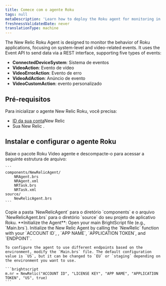 ```yaml
---
title: Comece com o agente Roku
tags: null
metaDescription: 'Learn how to deploy the Roku agent for monitoring in New Relic, including UI, copy/paste, and API options.'
freshnessValidatedDate: never
translationType: machine
---
```


The New Relic Roku Agent is designed to monitor the behavior of Roku applications, focusing on system-level and video-related events. It uses the Event API to send data via a REST interface, supporting five types of events:

* **ConnectedDeviceSystem**: Sistema de eventos
* **VideoAction**: Evento de vídeo
* **VideoErrorAction**: Evento de erro
* **VideoAdAction**: Anúncio de evento
* **VideoCustomAction**: evento personalizado

## Pré-requisitos

Para inicializar o agente New Relic Roku, você precisa:

* [ID da sua conta](/docs/accounts-partnerships/accounts/account-setup/account-id)New Relic
* Sua New Relic <InlinePopover type="licenseKey" />.

## Instalar e configurar o agente Roku

<Steps>
  <Step>
    Baixe o pacote Roku Video agente e descompacte-o para acessar a seguinte estrutura de arquivo:

    ```
    components/NewRelicAgent/
        NRAgent.brs
        NRAgent.xml
        NRTask.brs
        NRTask.xml
    source/
        NewRelicAgent.brs
    ```
  </Step>

  <Step>
    Copie a pasta `NewRelicAgent` para o diretório `components` e o arquivo `NewRelicAgent.brs` para o diretório `source` do seu projeto de aplicativo Roku.
  </Step>

  <Step>
    **Initialize the Agent**: Open your main BrightScript file (e.g., `Main.brs`). Initialize the New Relic Agent by calling the `NewRelic` function with your `ACCOUNT ID`, <InlinePopover type="licenseKey" />, `APP NAME`, `APPLICATION TOKEN`, and `ENDPOINT`.

    To configure the agent to use different endpoints based on the environment, modify the `Main.brs` file. The default configuration value is `US`, but it can be changed to `EU` or `staging` depending on the environment you want to use.

    ```brightscript
    m.nr = NewRelic("ACCOUNT ID", "LICENSE KEY", "APP NAME", "APPLICATION TOKEN", "US", true)
    ```
  </Step>
</Steps>